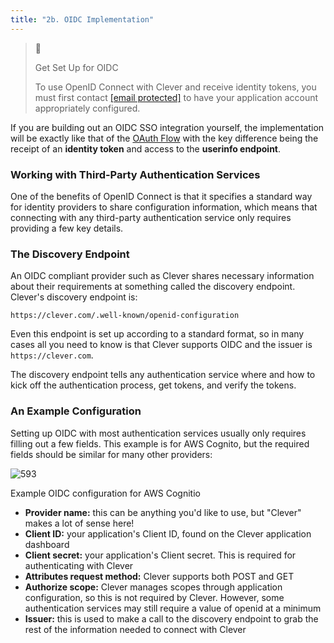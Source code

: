 ```yaml
---
title: "2b. OIDC Implementation"
---
```


> 📘
> 
> Get Set Up for OIDC
> 
> To use OpenID Connect with Clever and receive identity tokens, you must first contact [\[email protected\]](/cdn-cgi/l/email-protection#fc959288999b8e9d889593928fbc9f90998a998ed29f9391) to have your application account appropriately configured.

  
If you are building out an OIDC SSO integration yourself, the implementation will be exactly like that of the [OAuth Flow](/docs/oauth-implementation) with the key difference being the receipt of an **identity token** and access to the **userinfo endpoint**. 

  
### Working with Third-Party Authentication Services

  
One of the benefits of OpenID Connect is that it specifies a standard way for identity providers to share configuration information, which means that connecting with any third-party authentication service only requires providing a few key details.

  
### The Discovery Endpoint

  
An OIDC compliant provider such as Clever shares necessary information about their requirements at something called the discovery endpoint. Clever's discovery endpoint is:

  
`https://clever.com/.well-known/openid-configuration`

  
Even this endpoint is set up according to a standard format, so in many cases all you need to know is that Clever supports OIDC and the issuer is `https://clever.com`.

  
The discovery endpoint tells any authentication service where and how to kick off the authentication process, get tokens, and verify the tokens.

  
### An Example Configuration

  
Setting up OIDC with most authentication services usually only requires filling out a few fields. This example is for AWS Cognito, but the required fields should be similar for many other providers:

  
![593](/images/f022a80-AWS_OIDC_configuration.png "AWS OIDC configuration.png")

Example OIDC configuration for AWS Cognitio

  
* **Provider name:** this can be anything you'd like to use, but "Clever" makes a lot of sense here!
* **Client ID:** your application's Client ID, found on the Clever application dashboard
* **Client secret:** your application's Client secret. This is required for authenticating with Clever
* **Attributes request method:** Clever supports both POST and GET
* **Authorize scope:** Clever manages scopes through application configuration, so this is not required by Clever. However, some authentication services may still require a value of openid at a minimum
* **Issuer:** this is used to make a call to the discovery endpoint to grab the rest of the information needed to connect with Clever